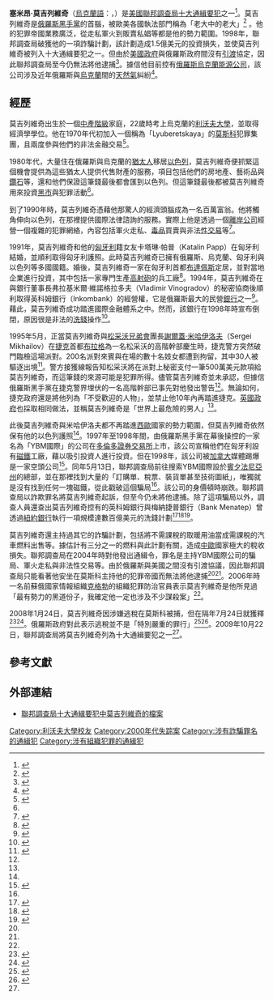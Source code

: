 {{Infobox FBI Ten Most Wanted
|name=塞米昂·莫吉列維奇
|birth_name=塞米昂·尤得科维奇·莫吉列維奇<br>{{lang|uk|Семьон Ю́дкович Могиле́вич}}
|image=
|image_size=
|alt=
|caption=
|charge=
*电汇诈骗
*敲诈图谋
*邮件诈骗
*洗钱图谋
*[[洗钱|洗钱]]
*协助及教唆作案
*证券诈骗
*向[[美国证券交易委员会|SEC]]提交伪造登记
*向SEC提交伪造档案
*伪造文书和记录
|alias={{lang|en|Seva Moguilevich<br>Semon Yudkovich Palagnyuk<br>Semen Yukovich Telesh<br>Simeon Mogilevitch<br>Semjon Mogilevcs<br>Shimon Makelwitsh<br>Shimon Makhelwitsch<br>Sergei Yurevich Schnaider}}
|birth_date={{Birth date and age|1946|6|30}}
|Religion=犹太教
|birth_place=[[乌克兰苏维埃社会主义共和国|乌克兰苏维埃社会主义共和国]][[基辅|基辅]]
|death_date=
|death_place=
|cause=
|nationality=乌克兰
|family=
|height={{height|ft=5|in=6|}}
|weight={{convert|290|lb|kg|}}
|occupation=黑手党成员
|siblings=
|spouse=卡塔琳·帕普
|children=
|conviction=
|conviction_penalty=
|conviction_status=
|added_date=2009年10月23日
|caught_date=
|remove_date=
|number=494
|status=<!--Status choices: Caught Dead Killed/Captured Removed, No status or other status defaults to currently on list-->
}}
'''塞米昂·莫吉列維奇'''（[[烏克蘭語|烏克蘭語]]：{{lang|uk|Семьон Ю́дкович Могиле́вич}}，{{bd|1946年|6月30日}}）是[[美國|美國]][[聯邦調查局|聯邦調查局]][[美國聯邦調查局十大通緝要犯|十大通緝要犯]]之一<ref name="FBI">{{cite web |url=http://www.fbi.gov/page2/oct09/mogilevich_102109.html |language=en |title=FBI press release announcing Mogilevich's addition to the list |publisher=Federal Bureau of Investigation |accessdate=2010-07-13 |deadurl=yes |archiveurl=https://web.archive.org/web/20100707160349/http://www.fbi.gov/page2/oct09/mogilevich_102109.html |archivedate=2010-07-07 }}</ref>。莫吉列維奇是[[俄羅斯黑手黨|俄羅斯黑手黨]]的首腦，被歐美各國執法部門稱為「老大中的老大」<ref name="Glenny">{{cite book|author=Misha Glenny |title=''McMafia: A Journey Through the Global Criminal Underworld'' |year=2008 |publisher=Alfred A. Knopf |page=72-73 |location=New York |isbn=1-4000-4411-1 }}</ref> 。他的犯罪帝國業務廣泛，從走私軍火到販賣私娼等都是他的勢力範圍。1998年，聯邦調查局破獲他的一項詐騙計劃，該計劃造成1.5億美元的投資損失，並使莫吉列維奇被列入十大通緝要犯之一。但由於[[美國政府|美國政府]]與俄羅斯政府間沒有[[引渡|引渡]]協定，因此聯邦調查局至今仍無法將他逮捕<ref name="zh">{{cite web |url=http://dailynews.sina.com/bg/news/int/chinesedaily/20091024/0532805402.html |language=zh-hant |title=FBI十大通緝犯有俄寡頭黑幫大佬 |publisher=[[新浪網|新浪網]] |date=2009-10-24 |accessdate=2010-07-13 |archive-date=2016-03-04 |archive-url=https://web.archive.org/web/20160304131828/http://dailynews.sina.com/bg/news/int/chinesedaily/20091024/0532805402.html |dead-url=no }}</ref>。據信他目前控有[[俄羅斯烏克蘭能源公司|俄羅斯烏克蘭能源公司]]，該公司涉及近年俄羅斯與[[烏克蘭|烏克蘭]]間的[[天然氣|天然氣]]糾紛<ref>{{cite web |url=http://news.bbc.co.uk/2/hi/programmes/panorama/6121508.stm The High Price of Gas |language=en |title=The High Price of Gas |publisher=[[英國廣播公司|BBC News]] |accessdate=2010-07-13 |archive-date=2007-01-26 |archive-url=https://web.archive.org/web/20070126005659/http://news.bbc.co.uk/2/hi/programmes/panorama/6121508.stm |dead-url=no }}</ref>。

==  經歷  ==
莫吉列維奇出生於一個[[中產階級|中產階級]]家庭，22歲時考上烏克蘭的[[利沃夫大學|利沃夫大學]]，並取得經濟學學位。他在1970年代初加入一個稱為「Lyuberetskaya」的[[莫斯科|莫斯科]]犯罪集團，且兩度參與他們的非法金融交易<ref name="Jew">{{cite web |url=http://www.villagevoice.com/1998-05-26/news/the-most-dangerous-mobster-in-the-world/2 |author=Robert Friedman |language=en |title=The Most Dangerous Mobster in the World |publisher=Village Voice |date=1998-05-26 |accessdate=2010-07-13 |deadurl=yes |archiveurl=https://web.archive.org/web/20100414024822/http://www.villagevoice.com/1998-05-26/news/the-most-dangerous-mobster-in-the-world/2 |archivedate=2010-04-14 }}</ref>。

1980年代，大量住在俄羅斯與烏克蘭的[[猶太人|猶太人]]移居[[以色列|以色列]]，莫吉列維奇便抓緊這個機會提供為這些猶太人提供代售財產的服務，項目包括他們的房地產、藝術品與[[鑽石|鑽石]]等，還和他們保證這筆錢最後都會匯到以色列。但這筆錢最後都被莫吉列維奇用來投資[[黑市|黑市]]與犯罪活動<ref name="Jew"/>。

到了1990年時，莫吉列維奇憑藉他那驚人的經濟頭腦成為一名百萬富翁。他將觸角伸向以色列，在那裡提供國際法律諮詢的服務。實際上他是透過一個[[離岸公司|離岸公司]]經營一個複雜的犯罪網絡，內容包括軍火走私、[[毒品|毒品]]買賣與非法[[性交易|性交易]]等<ref>{{cite web | url = http://www.villagevoice.com/news/9821,friedman,203,1.html | title = Article about Mogilevich, also covers early years | publisher = Village Voice | language = en | accessdate = 2006-10-07 | archive-date = 2008-07-04 | archive-url = https://web.archive.org/web/20080704151348/http://www.villagevoice.com/news/9821,friedman,203,1.html | dead-url = no }}</ref>。

1991年，莫吉列維奇和他的[[匈牙利|匈牙利]]籍女友卡塔琳·帕普（Katalin Papp）在匈牙利結婚，並順利取得匈牙利護照。此時莫吉列維奇已擁有俄羅斯、烏克蘭、匈牙利與以色列等多國國籍。婚後，莫吉列維奇一家在匈牙利首都[[布達佩斯|布達佩斯]]定居，並對當地企業進行投資，其中包括一家專門生產[[高射砲|高射砲]]的兵工廠<ref>{{cite web|url=http://www.budapestsun.com/full_story.asp?ArticleID=%7B6493A16274FB46438BE680B4A19AEE86%7D&From=News |title=Article about activities in Hungary |publisher=Budapest sun archive |language=en |accessdate=2006-10-07 |deadurl=yes |archiveurl=https://web.archive.org/web/20120302065332/http://www.budapestsun.com/full_story.asp?ArticleID=%7B6493A16274FB46438BE680B4A19AEE86%7D&From=News |archivedate=2012-03-02 }}</ref>。1994年，莫吉列維奇在與銀行董事長弗拉基米爾·維諾格拉多夫（Vladimir Vinogradov）的秘密協商後順利取得英科姆銀行（Inkombank）的經營權，它是俄羅斯最大的民營[[銀行|銀行]]之一<ref>{{cite web| url = http://russianlaw.org/Morgent1.htm| title = New York court document, 2000| publisher = 俄羅斯法律新聞| language = en| accessdate = 2006-10-07| deadurl = yes| archiveurl = https://web.archive.org/web/20070701095350/http://russianlaw.org/Morgent1.htm| archivedate = 2007-07-01}}</ref>。藉此，莫吉列維奇成功踏進國際金融體系之中。然而，該銀行在1998年時宣布倒閉，原因很是非法的[[洗錢|洗錢]]操作<ref>{{cite web|url=http://moscowtelegraph.com/mt050801.htm |title=Moscow Telegraph on investigation of Inkombank management |publisher=[[有線電視新聞網|CNN]] |language=en |accessdate=2006-10-07 |deadurl=yes |archiveurl=https://web.archive.org/web/20051221171829/http://moscowtelegraph.com/mt050801.htm |archivedate=2005-12-21 }}</ref>。

1995年5月，正當莫吉列維奇與[[松采沃兄弟會|松采沃兄弟會]]團長[[謝爾蓋·米哈伊洛夫|謝爾蓋·米哈伊洛夫]]（Sergei Mikhailov）在[[捷克|捷克]]首都[[布拉格|布拉格]]為一名松采沃的高階幹部慶生時，捷克警方突然破門臨檢這場派對。200名派對來賓與在場的數十名妓女都遭到拘留，其中30人被驅逐出境<ref>{{cite web|url=http://www.mvcr.cz/2003/casopisy/pol/0409/rusko_info.html |title=Journal of the Czech ministry of interior, article about Russian mafias |publisher=捷克內政部 |accessdate=2006-10-07 |language=cs |deadurl=yes |archiveurl=https://web.archive.org/web/20070114193653/http://www.mvcr.cz/2003/casopisy/pol/0409/rusko_info.html |archivedate=2007-01-14 }}</ref>。警方接獲線報告知松采沃將在派對上秘密支付一筆500萬美元款項給莫吉列維奇，而這筆錢的來源可能是犯罪所得。儘管莫吉列維奇並未承認，但據信俄羅斯黑手黨在捷克警界埋伏的一名高階幹部已事先對他發出警告<ref name="Glenny"/>。無論如何，捷克政府還是將他列為「不受歡迎的人物」，並禁止他10年內再踏進捷克。[[英國政府|英國政府]]也採取相同做法，並稱莫吉列維奇是「世界上最危險的男人」<ref name="Glenny"/>。

此後莫吉列維奇與米哈伊洛夫都不再踏進[[西歐|西歐]]國家的勢力範圍，但莫吉列維奇依然保有他的以色列護照<ref name="Glenny"/>。1997年至1998年間，由俄羅斯黑手黨在幕後操控的一家名為「YBM國際」的公司在[[多倫多證券交易所|多倫多證券交易所]]上市，該公司宣稱他們在匈牙利設有[[磁鐵|磁鐵]]工廠，藉以吸引投資人進行投資。但在1998年，該公司被[[加拿大|加拿大]]媒體踢爆是一家空頭公司<ref>{{cite web | url = http://news.bbc.co.uk/hi/english/static/events/panorama/transcripts/transcript_06_12_99.txt | title = BBC Panorama's The Billion Dollar Don | publisher = BBC News | language = en | accessdate = 2007-09-15 | archive-date = 2004-07-17 | archive-url = https://web.archive.org/web/20040717075214/http://news.bbc.co.uk/hi/english/static/events/panorama/transcripts/transcript_06_12_99.txt | dead-url = no }}</ref>。同年5月13日，聯邦調查局前往搜索YBM國際設於[[賓夕法尼亞州|賓夕法尼亞州]]的總部，並在那裡找到大量的「訂購單、稅票、裝貨單甚至技術圖紙」，唯獨就是沒有找到任何一塊磁鐵，從此戳破這個騙局<ref name="zh"/>。該公司的身價頓時崩跌。聯邦調查局以詐欺罪名將莫吉列維奇起訴，但至今仍未將他逮捕。除了這項騙局以外，調查人員還查出莫吉列維奇控有的英科姆銀行與梅納捷普銀行（Bank Menatep）曾透過[[紐約銀行|紐約銀行]]執行一項規模達數百億美元的洗錢計劃<ref>{{cite web| url = http://www.cdi.org/russia/johnson/3516.html##4| title = Overview of the money laundering schemes| publisher = 防禦資訊中心| language = en| accessdate = 2006-10-07| deadurl = yes| archiveurl = https://web.archive.org/web/20061005054117/http://www.cdi.org/russia/johnson/3516.html| archivedate = 2006-10-05}}</ref><ref>{{cite book|author=Davis Beckett |title=A Scheme for Ducking Taxes May Be a Key In Russia Money Probe |date=1999-09-15 |publisher=[[華爾街日報|The Wall Street Journal]] |location=New York }}</ref><ref>{{cite web | url = http://russianlaw.org/bridge3.htm | title = Senior manager of BoNY indicted, 2001 | publisher = 俄羅斯法律新聞 | language = en | accessdate = 2006-10-07 | deadurl = yes | archiveurl = https://web.archive.org/web/20070814044808/http://russianlaw.org/bridge3.htm | archivedate = 2007-08-14 }}</ref>。

莫吉列維奇還主持過其它的詐騙計劃，包括將不需課稅的取暖用油當成需課稅的汽車燃料出售等。據估計有三分之一的燃料與此計劃有關，造成[[中歐|中歐]]國家極大的稅收損失。聯邦調查局在2004年時對他發出通緝令，罪名是主持YBM國際公司的騙局、軍火走私與非法性交易等。由於俄羅斯與美國之間沒有引渡協議，因此聯邦調查局只能看著他安坐在莫斯科主持他的犯罪帝國而無法將他逮捕<ref name="Glenny"/><ref name="zh"/>。2006年時一名前蘇俄國家情報組織[[克格勃|克格勃]]的組織犯罪防治官員表示莫吉列維奇是他所見過「最有勢力的黑道份子，我確定他一定也涉及不少謀殺案」<ref name="Glenny"/>。

2008年1月24日，莫吉列維奇因涉嫌逃稅在莫斯科被捕，但在隔年7月24日就獲釋<ref>{{cite web |url=http://www.reuters.com/article/newsMaps/idUSL2537376820080125 |language=en |title=Russia detains crime boss wanted by FBI |publisher=[[路透社|Reuters]] |accessdate=2010-07-13 |archive-date=2021-03-08 |archive-url=https://web.archive.org/web/20210308122838/https://www.reuters.com/article/newsMaps/idUSL2537376820080125 |dead-url=no }}</ref><ref>{{cite web |url=http://www.timesonline.co.uk/tol/news/world/europe/article3253243.ece |language=en |title=Semyon Mogilevich, the 'East European mafia boss', captured in Moscow |publisher=''[[時代雜誌|Times]]'' |accessdate=2010-07-13 |archive-date=2008-07-24 |archive-url=https://web.archive.org/web/20080724143050/http://www.timesonline.co.uk/tol/news/world/europe/article3253243.ece |dead-url=no }}</ref>。俄羅斯政府對此表示逃稅並不是「特別嚴重的罪行」<ref>{{cite web |url=http://en.rian.ru/russia/20090727/155636705.html |language=en |title=Suspects in Arbat Prestige case released with travel ban |publisher=[[俄新社|РИА Новости]] |accessdate=2010-07-13 |archive-date=2009-07-28 |archive-url=https://web.archive.org/web/20090728084737/http://en.rian.ru/russia/20090727/155636705.html |dead-url=no }}</ref><ref>{{cite web |url=http://www.reuters.com/article/worldNews/idUSTRE56Q0JT20090727 |language=en |title=Russia frees crime boss wanted by U.S |publisher=Reuters |date=2009-07-27 |accessdate=2010-07-13 |archive-date=2020-07-21 |archive-url=https://web.archive.org/web/20200721071804/https://www.reuters.com/article/us-russia-crime/russia-frees-crime-boss-wanted-by-u-s-idUSTRE56Q0JT20090727 |dead-url=no }}</ref>。2009年10月22日，聯邦調查局將莫吉列維奇列為十大通緝要犯之一<ref name="FBI"/>。

==  參考文獻  ==
{{reflist|2}}

==  外部連結  ==
*[https://web.archive.org/web/20100613105311/http://www.fbi.gov/wanted/topten/fugitives/mogilevich_s.htm 聯邦調查局十大通緝要犯中莫吉列維奇的檔案]{{en}}

{{DEFAULTSORT:Mogilevich, Semion}}
[[Category:利沃夫大學校友|Category:利沃夫大學校友]]
[[Category:2000年代失踪案|Category:2000年代失踪案]]
[[Category:涉有詐騙罪名的通緝犯|Category:涉有詐騙罪名的通緝犯]]
[[Category:涉有組織犯罪的通緝犯|Category:涉有組織犯罪的通緝犯]]